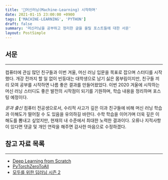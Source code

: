 ```yaml
---
title: '💼머신러닝(Machine-Learning) 시작하며'
date: 2021-01-15 23:00:00 +0900
tags: ['MACHINE-LEARNING', 'PYTHON']
draft: false
summary: '머신러닝을 공부하고 정리한 글을 올릴 포스트들에 대한 서문'
layout: PostSimple
---
```

## 서문
---
컴퓨터에 관심 많던 친구들과 이번 겨울, 머신 러닝 입문을 목표로 잡으며 스터디를 시작했다. 개강 전까지 할 일 없이 빈둥대는 대학생으로 남기 싫은 몸부림이지만, 친구들 끼리 모여 공부를 시작하면 나름 좋은 결과를 만들어왔었다. 이번 2020 겨울에 시작하는 머신 러닝 스터디도 좋은 발전의 시작점이 되기를 기원하며, 학습 내용을 정리하며 포스팅 예정이다.

*문과 출신* 컴퓨터 전공생으로서, 수리적 사고가 깊은 이과 친구들에 비해 머신 러닝 학습과 이해도가 떨어질 수 도 있음을 유의하길 바란다. 수학 학습을 이어가며 더욱 깊은 이해도를 뽐내고 싶었지만, 현재의 내 수준에서 최대한 노력한 결과이다. 오류나 지적사항이 있다면 댓글 및 개인 연락을 해주면 감사한 마음으로 수정하겠다.

## 참고 자료 목록
---
- [Deep Learning from Scratch](https://www.hanbit.co.kr/media/community/review_view.html?hbr_idx=3595)
- [PyTorchZeroToAll](https://www.youtube.com/playlist?list=PLlMkM4tgfjnJ3I-dbhO9JTw7gNty6o_2m)
- [모두를 위한 딥러닝 시즌 2](https://www.youtube.com/playlist?list=PLQ28Nx3M4JrhkqBVIXg-i5_CVVoS1UzAv)